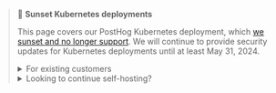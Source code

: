 <blockquote>
<p>🌇 <b>Sunset Kubernetes deployments</b></p>

<p>
This page covers our PostHog Kubernetes deployment, which <a href="/blog/sunsetting-helm-support-posthog">we sunset and no longer support</a>. We will continue to provide security updates for Kubernetes deployments until at least May 31, 2024.
</p>

<details>
<summary class="text-sm font-bold">For existing customers</summary>
<div>We highly recommend migrating to PostHog Cloud (US or EU). Take a look at <a href="/docs/migrate/migrate-to-cloud">this guide</a> for more information on the migration process.</div>
</details>

<details>
<summary class="text-sm font-bold">Looking to continue self-hosting?</summary>
<div>We still maintain our Open-source Docker Compose deployment. Instructions for deploying can be found <a href="/docs/self-host/open-source/deployment">here</a>.</div>
</details>
</blockquote>
